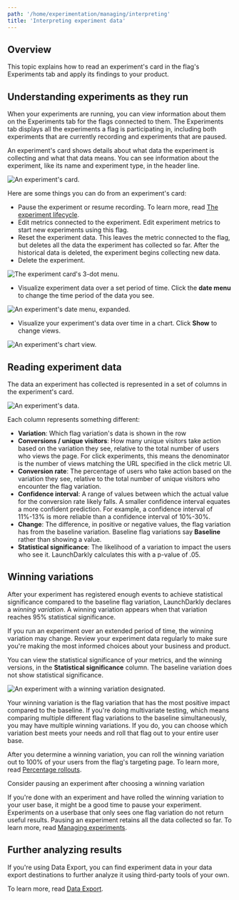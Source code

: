 ```yaml
---
path: '/home/experimentation/managing/interpreting'
title: 'Interpreting experiment data'
---
```


## Overview

This topic explains how to read an experiment's card in the flag's Experiments tab and apply its findings to your product.

## Understanding experiments as they run

When your experiments are running, you can view information about them on the Experiments tab for the flags connected to them. The Experiments tab displays all the experiments a flag is participating in, including both experiments that are currently recording and experiments that are paused.

An experiment's card shows details about what data the experiment is collecting and what that data means. You can see information about the experiment, like its name and experiment type, in the header line.

![An experiment's card.](../../../images/experiment-card.png)

Here are some things you can do from an experiment's card:

- Pause the experiment or resume recording. To learn more, read [The experiment lifecycle](/home/experimentation/managing/lifecycle).
- Edit metrics connected to the experiment. Edit experiment metrics to start new experiments using this flag.
- Reset the experiment data. This leaves the metric connected to the flag, but deletes all the data the experiment has collected so far. After the historical data is deleted, the experiment begins collecting new data.
- Delete the experiment. 

![The experiment card's 3-dot menu.](../../../images/experiment-menu.png)

- Visualize experiment data over a set period of time. Click the **date menu** to change the time period of the data you see.

![An experiment's date menu, expanded.](../../../images/experiment-date-picker.png)

- Visualize your experiment's data over time in a chart. Click **Show** to change views.

![An experiment's chart view.](../../../images/experiment-chart.png)

## Reading experiment data

The data an experiment has collected is represented in a set of columns in the experiment's card.

![An experiment's data.](../../../images/experiment-data.png)

Each column represents something different:

- **Variation**: Which flag variation's data is shown in the row
- **Conversions / unique visitors**: How many unique visitors take action based on the variation they see, relative to the total number of users who views the page. For click experiments, this means the denominator is the number of views matching the URL specified in the click metric UI.
- **Conversion rate**: The percentage of users who take action based on the variation they see, relative to the total number of unique visitors who encounter the flag variation.
- **Confidence interval**: A range of values between which the actual value for the conversion rate likely falls. A smaller confidence interval equates a more confident prediction. For example, a confidence interval of 11%-13% is more reliable than a confidence interval of 10%-30%.
- **Change**: The difference, in positive or negative values, the flag variation has from the baseline variation. Baseline flag variations say **Baseline** rather than showing a value.
- **Statistical significance**: The likelihood of a variation to impact the users who see it. LaunchDarkly calculates this with a p-value of .05.

## Winning variations

After your experiment has registered enough events to achieve statistical significance compared to the baseline flag variation, LaunchDarkly declares a _winning variation_. A winning variation appears when that variation reaches 95% statistical significance.

If you run an experiment over an extended period of time, the winning variation may change. Review your experiment data regularly to make sure you're making the most informed choices about your business and product.

You can view the statistical significance of your metrics, and the winning versions, in the **Statistical significance** column. The baseline variation does not show statistical significance.

![An experiment with a winning variation designated.](../../../images/experiment-winning-variation.png)

Your winning variation is the flag variation that has the most positive impact compared to the baseline. If you're doing multivariate testing, which means comparing multiple different flag variations to the baseline simultaneously, you may have multiple winning variations. If you do, you can choose which variation best meets your needs and roll that flag out to your entire user base.

After you determine a winning variation, you can roll the winning variation out to 100% of your users from the flag's targeting page. To learn more, read [Percentage rollouts](/home/managing-flags/targeting-users#percentage-rollouts).

<Callout intent="info">
  <CalloutTitle>Consider pausing an experiment after choosing a winning variation</CalloutTitle>
  <CalloutDescription>

If you're done with an experiment and have rolled the winning variation to your user base, it might be a good time
to pause your experiment. Experiments on a userbase that only sees one flag variation do not return useful results.
Pausing an experiment retains all the data collected so far. To learn more, read [Managing
experiments](/home/experimentation/managing).

  </CalloutDescription>
</Callout>

## Further analyzing results

If you're using Data Export, you can find experiment data in your data export destinations to further analyze it using third-party tools of your own.

To learn more, read [Data Export](/integrations/data-export).

